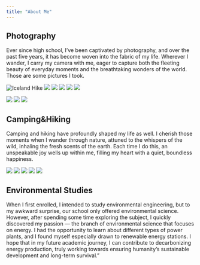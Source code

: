 ```yaml
---
title: "About Me"
---
```


## Photography

Ever since high school, I've been captivated by photography, and over the past five years, it has become woven into the fabric of my life. Wherever I wander, I carry my camera with me, eager to capture both the fleeting beauty of everyday moments and the breathtaking wonders of the world. Those are some pictures I took.

![Iceland Hike](photos/WechatIMG22.jpg)
![](photos/WechatIMG24.jpg)
![](photos/WechatIMG21.jpg)
![](photos/WechatIMG18.jpg)
![](photos/WechatIMG15.jpg)
![](photos/WechatIMG11.jpg)

![](photos/WechatIMG12.jpg)
![](photos/WechatIMG14.jpg)
![](photos/WechatIMG23.jpg)






## Camping&Hiking

Camping and hiking have profoundly shaped my life as well. I cherish those moments when I wander through nature, attuned to the whispers of the wild, inhaling the fresh scents of the earth. Each time I do this, an unspeakable joy wells up within me, filling my heart with a quiet, boundless happiness.

![](photos/WechatIMG19.jpg)
![](photos/WechatIMG13.jpg)
![](photos/WechatIMG20.jpg)
![](photos/WechatIMG17.jpg)
![](photos/WechatIMG16.jpg)


## Environmental Studies

When I first enrolled, I intended to study environmental engineering, but to my awkward surprise, our school only offered environmental science. However, after spending some time exploring the subject, I quickly discovered my passion — the branch of environmental science that focuses on energy. I had the opportunity to learn about different types of power plants, and I found myself especially drawn to renewable energy stations. I hope that in my future academic journey, I can contribute to decarbonizing energy production, truly working towards ensuring humanity’s sustainable development and long-term survival."
